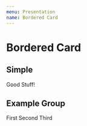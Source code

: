 ```yaml
---
menu: Presentation
name: Bordered Card
---
```



# Bordered Card

## Simple

<Playground>
    <BorderedCard
        size="medium"
    >
        Good Stuff!
    </BorderedCard>
</Playground>

## Example Group

<Playground>
    <div style={{
        display: 'flex',
        justifyContent: 'space-between',
    }}>
        <BorderedCard
            size="medium"
        >
            First
        </BorderedCard>
        <BorderedCard
            size="medium"
        >
            Second
        </BorderedCard>
        <BorderedCard
            size="medium"
        >
            Third
        </BorderedCard>
    </div>
</Playground>
